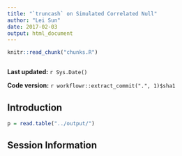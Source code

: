 ```yaml
---
title: "`truncash` on Simulated Correlated Null"
author: "Lei Sun"
date: 2017-02-03
output: html_document
---
```


```r
knitr::read_chunk("chunks.R")
```

```r
```

**Last updated:** `r Sys.Date()`

**Code version:** `r workflowr::extract_commit(".", 1)$sha1`

## Introduction

```r
p = read.table("../output/")
```

## Session Information

```r
```
